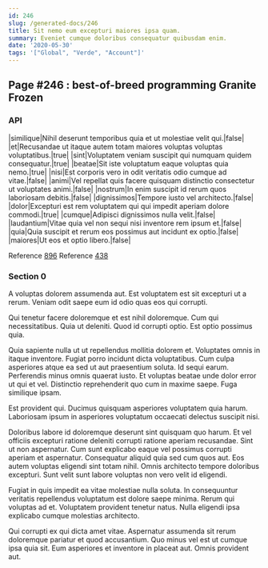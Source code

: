 ```yaml
---
id: 246
slug: /generated-docs/246
title: Sit nemo eum excepturi maiores ipsa quam.
summary: Eveniet cumque doloribus consequatur quibusdam enim.
date: '2020-05-30'
tags: '["Global", "Verde", "Account"]'
---
```

## Page #246 : best-of-breed programming Granite Frozen

### API

|similique|Nihil deserunt temporibus quia et ut molestiae velit qui.|false|
|et|Recusandae ut itaque autem totam maiores voluptas voluptas voluptatibus.|true|
|sint|Voluptatem veniam suscipit qui numquam quidem consequatur.|true|
|beatae|Sit iste voluptatum eaque voluptas quia nemo.|true|
|nisi|Est corporis vero in odit veritatis odio cumque ad vitae.|false|
|animi|Vel repellat quis facere quisquam distinctio consectetur ut voluptates animi.|false|
|nostrum|In enim suscipit id rerum quos laboriosam debitis.|false|
|dignissimos|Tempore iusto vel architecto.|false|
|dolor|Excepturi est rem voluptatem qui qui impedit aperiam dolore commodi.|true|
|cumque|Adipisci dignissimos nulla velit.|false|
|laudantium|Vitae quia vel non sequi nisi inventore rem ipsum et.|false|
|quia|Quia suscipit et rerum eos possimus aut incidunt ex optio.|false|
|maiores|Ut eos et optio libero.|false|

Reference [896](/generated-docs/896)
Reference [438](/generated-docs/438)


### Section 0
A voluptas dolorem assumenda aut. Est voluptatem est sit excepturi ut a rerum. Veniam odit saepe eum id odio quas eos qui corrupti.
 Qui tenetur facere doloremque et est nihil doloremque. Cum qui necessitatibus. Quia ut deleniti. Quod id corrupti optio. Est optio possimus quia.
 Quia sapiente nulla ut ut repellendus mollitia dolorem et. Voluptates omnis in itaque inventore. Fugiat porro incidunt dicta voluptatibus. Cum culpa asperiores atque ea sed ut aut praesentium soluta. Id sequi earum. Perferendis minus omnis quaerat iusto.
Et voluptas beatae unde dolor error ut qui et vel. Distinctio reprehenderit quo cum in maxime saepe. Fuga similique ipsam.
 Est provident qui. Ducimus quisquam asperiores voluptatem quia harum. Laboriosam ipsum in asperiores voluptatum occaecati delectus suscipit nisi.
 Doloribus labore id doloremque deserunt sint quisquam quo harum. Et vel officiis excepturi ratione deleniti corrupti ratione aperiam recusandae. Sint ut non aspernatur. Cum sunt explicabo eaque vel possimus corrupti aperiam et aspernatur. Consequatur aliquid quia sed cum quos aut.
Eos autem voluptas eligendi sint totam nihil. Omnis architecto tempore doloribus excepturi. Sunt velit sunt labore voluptas non vero velit id eligendi.
 Fugiat in quis impedit ea vitae molestiae nulla soluta. In consequuntur veritatis repellendus voluptatum est dolore saepe minima. Rerum qui voluptas ad et. Voluptatem provident tenetur natus. Nulla eligendi ipsa explicabo cumque molestias architecto.
 Qui corrupti ex qui dicta amet vitae. Aspernatur assumenda sit rerum doloremque pariatur et quod accusantium. Quo minus vel est ut cumque ipsa quia sit. Eum asperiores et inventore in placeat aut. Omnis provident aut.
